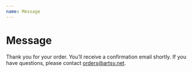 ```yaml
---
name: Message
---
```



# Message

<Playground>
  <Box width="50%">
    <Message textSize="3">
      Thank you for your order. You’ll receive a confirmation email shortly. If
      you have questions, please contact <a href="#">orders@artsy.net</a>.
    </Message>
  </Box>
</Playground>
